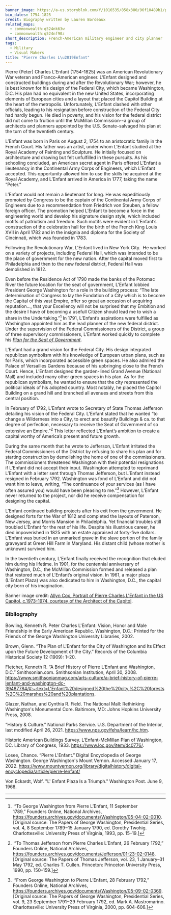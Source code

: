 ```yaml
---
banner_image: https://a-us.storyblok.com/f/1016535/858x380/96f10489b1/pierre_charles_lenfant.jpg
bio_dates: 1754-1825
credit: Biography written by Lauren Bordeaux
related_maps:
  - commonwealth:q524nk63w
  - commonwealth:q524nf90z
short_description: French-American military engineer and city planner
tags:
  - Military
  - Visual Makers
title: "Pierre Charles L\u2019Enfant"
---
```



Pierre (Peter) Charles L’Enfant (1754-1825) was an American Revolutionary War veteran and Franco-American engineer. L’Enfant designed and constructed buildings during and after the Revolutionary War; however, he is best known for his design of the Federal City, which became Washington, D.C. His plan had no equivalent in the new United States, incorporating elements of European cities and a layout that placed the Capitol Building at the heart of the metropolis. Unfortunately, L’Enfant clashed with other officials, leading to his resignation before construction of the Federal City had hardly begun. He died in poverty, and his vision for the federal district did not come to fruition until the McMillan Commission--a group of architects and planners appointed by the U.S. Senate–salvaged his plan at the turn of the twentieth century.  

L’Enfant was born in Paris on August 2, 1754 to an aristocratic family in the French Court. His father was an artist, under whom L’Enfant studied at the Royal Academy of Painting and Sculpture. He initially focused on architecture and drawing but felt unfulfilled in these pursuits. As his schooling concluded, an American secret agent in Paris offered L’Enfant a lieutenancy in the Continental Army Corps of Engineers, which L’Enfant accepted. This opportunity allowed him to use the skills he acquired at the Royal Academy, and L’Enfant arrived in America in 1777, taking the name “Peter.”

L’Enfant would not remain a lieutenant for long. He was expeditiously promoted by Congress to be the captain of the Continental Army Corps of Engineers due to a recommendation from Friedrich von Steuben, a fellow foreign officer. The promotion helped L’Enfant to become a force in the engineering world and develop his signature design style, which included motifs of patriotism and freedom. Such motifs were evident in L’Enfant’s construction of the celebration hall for the birth of the French King Louis XVII in April 1782 and in the insignia and diploma for the Society of Cincinnati, which was founded in 1783.

Following the Revolutionary War, L'Enfant lived in New York City.  He worked on a variety of projects, including Federal Hall, which was intended to be the place of government for the new nation. After the capital moved first to Philadelphia and then to the new federal district, Federal Hall was demolished in 1812.

<InlineMapViewer identifier="commonwealth__q524nk63w" />

Even before the Residence Act of 1790 made the banks of the Potomac River the future location for the seat of government, L’Enfant lobbied President George Washington for a role in the building process: “The late determination of Congress to lay the Fundation of a City which is to become the Capital of this vast Empire, offer so great an occasion of acquiring reputation…, that your Excellency will not be surprised that my Embition and the desire I have of becoming a usefull Citizen should lead me to wish a share in the Undertaking.”[^1] In 1791, L’Enfant’s aspirations were fulfilled as Washington appointed him as the lead planner of the new federal district. Under the supervision of the Federal Commissioners of the District, a group of three supervisory commissioners, L’Enfant worked quickly to complete his _[Plan for the Seat of Government](/maps/commonwealth:q524nf90z)_.

L’Enfant had a grand vision for the Federal City. His design integrated republican symbolism with his knowledge of European urban plans, such as for Paris, which incorporated accessible green spaces. He also admired the Palace of Versailles Gardens because of his upbringing close to the French Court. Hence, L’Enfant designed the garden-lined Grand Avenue (National Mall) and included many other green spaces in his plan. As for the republican symbolism, he wanted to ensure that the city represented the political ideals of his adopted country. Most notably, he placed the Capitol Building on a grand hill and branched all avenues and streets from this central position.

In February of 1792, L’Enfant wrote to Secretary of State Thomas Jefferson detailing his vision of the Federal City. L’Enfant stated that he wanted “to change a Wilderness into a City, to erect and beautify Buildings & ca. to that degree of perfection, necessary to receive the Seat of Government of so extensive an Empire.”[^2] This letter reflected L’Enfant’s ambition to create a capital worthy of America’s present and future growth. 

During the same month that he wrote to Jefferson, L’Enfant irritated the Federal Commissioners of the District by refusing to share his plan and for starting construction by demolishing the home of one of the commissioners. The commissioners threatened Washington with their potential resignations if L’Enfant did not accept their input. Washington attempted to reprimand L’Enfant with a letter sent through Thomas Jefferson, but L’Enfant instead resigned in February 1792. Washington was fond of L’Enfant and did not want him to leave, writing, “The continuance of your services (as I have often assured you) would have been pleasing to me.”[^3] However, L’Enfant never returned to the project, nor did he receive compensation for designing the capital.

L’Enfant continued building projects after his exit from the government. He designed forts for the War of 1812 and completed the layouts of Paterson, New Jersey, and Morris Mansion in Philadelphia. Yet financial troubles still troubled L’Enfant for the rest of his life. Despite his illustrious career, he died impoverished in 1825 with an estate appraised at forty-five dollars. L’Enfant was buried in an unmarked grave in the slave portion of the family graveyard at Green Hill Farm in Maryland. His distant child (whose mother is unknown) survived him. 

In the twentieth century, L’Enfant finally received the recognition that eluded him during his lifetime. In 1901, for the centennial anniversary of Washington, D.C., the McMillan Commission formed and released a plan that restored much of L’Enfant’s original vision. In 1961, a major plaza (L’Enfant Plaza) was also dedicated to him in Washington, D.C., the capital city born of his imagination.   

Banner image credit: [Allyn Cox, Portrait of Pierre Charles L'Enfant in the US Capitol, c.1973-1974, courtesy of the Architect of the Capitol](https://www.flickr.com/photos/uscapitol/6238322891/).

[^1]: “To George Washington from Pierre L’Enfant, 11 September 1789,” Founders Online, National Archives, https://founders.archives.gov/documents/Washington/05-04-02-0010. \[Original source: The Papers of George Washington, Presidential Series, vol. 4, 8 September 1789 – 15 January 1790, ed. Dorothy Twohig. Charlottesville: University Press of Virginia, 1993, pp. 15–19.\]

[^2]: “To Thomas Jefferson from Pierre Charles L’Enfant, 26 February 1792,” Founders Online, National Archives, https://founders.archives.gov/documents/Jefferson/01-23-02-0148. \[Original source: The Papers of Thomas Jefferson, vol. 23, 1 January–31 May 1792, ed. Charles T. Cullen. Princeton: Princeton University Press, 1990, pp. 150–159.\]

[^3]: “From George Washington to Pierre L’Enfant, 28 February 1792,” Founders Online, National Archives, https://founders.archives.gov/documents/Washington/05-09-02-0369. \[Original source: The Papers of George Washington, Presidential Series, vol. 9, 23 September 1791 – 29 February 1792, ed. Mark A. Mastromarino. Charlottesville: University Press of Virginia, 2000, pp. 604–606.\]

### Bibliography

Bowling, Kenneth R. Peter Charles L'Enfant: Vision, Honor and Male Friendship in the Early American Republic. Washington, D.C.: Printed for the Friends of the George Washington University Libraries, 2002.

Brown, Glenn. “The Plan of L'Enfant for the City of Washington and Its Effect upon the Future Development of the City.” Records of the Columbia Historical Society 12 (1909): 1–20.

Fletcher, Kenneth R. “A Brief History of Pierre L'Enfant and Washington, D.C.” Smithsonian.com. Smithsonian Institution, April 30, 2008. https://www.smithsonianmag.com/arts-culture/a-brief-history-of-pierre-lenfant-and-washington-dc-39487784/#:~:text=L'Enfant%20designed%20the%20city,%2C%20forests%2C%20marshes%20and%20plantations.

Glazer, Nathan, and Cynthia R. Field. The National Mall: Rethinking Washington's Monumental Core. Baltimore, MD: Johns Hopkins University Press, 2008.

“History & Culture.” National Parks Service. U.S. Department of the Interior, last modified April 26, 2021. https://www.nps.gov/feha/learn/hc.htm.

Historic American Buildings Survey. L'Enfant-McMillan Plan of Washington, DC. Library of Congress, 1933. https://www.loc.gov/item/dc0776/.

Losee, Chance. “Pierre L'Enfant.” Digital Encyclopedia of George Washington. George Washington's Mount Vernon. Accessed January 17, 2022. https://www.mountvernon.org/library/digitalhistory/digital-encyclopedia/article/pierre-lenfant/

Von Eckardt, Wolf. "L' Enfant Plaza Is a Triumph." Washington Post. June 9, 1968.

***
